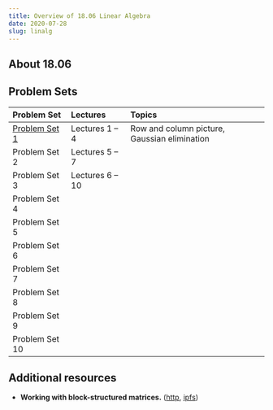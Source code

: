 ```yaml
---
title: Overview of 18.06 Linear Algebra
date: 2020-07-28
slug: linalg
---
```


## About 18.06

## Problem Sets

|Problem Set|Lectures|Topics|
|:----------|:-------|:-----|
|[Problem Set 1](./fa10ps1)|Lectures 1 &ndash; 4|Row and column picture, Gaussian elimination|
|Problem Set 2|Lectures 5 &ndash; 7||
|Problem Set 3|Lectures 6 &ndash; 10||
|Problem Set 4|||
|Problem Set 5|||
|Problem Set 6|||
|Problem Set 7|||
|Problem Set 8|||
|Problem Set 9|||
|Problem Set 10|||

## Additional resources

* **Working with block-structured matrices.** ([http](https://sites.math.washington.edu/~burke/crs/308/blocks.pdf), [ipfs](https://ipfs.io/ipfs/QmXfbaKwoAfYmihwvzg1xfZGhn4A3dh6uaZQjSDU2Zwp7E))